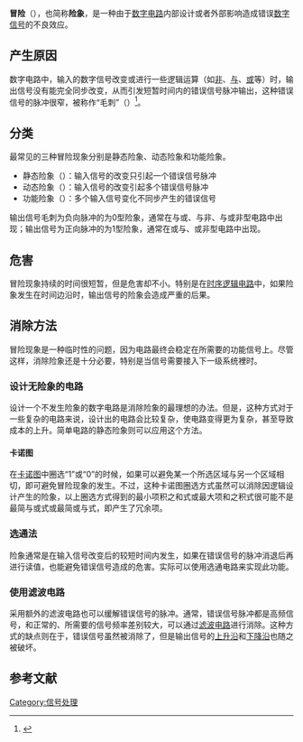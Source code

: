 {{noteTA
|G1=Electronics
|G2=IT
|G3=Communication
}}

{{For|[[计算机系统结构|计算机系统结构]]中的同名术语|冒险 (计算机体系结构)}}

'''冒险'''（{{lang-en|'''Hazard'''}}），也简称'''险象'''，是一种由于[[数字电路|数字电路]]内部设计或者外部影响造成错误[[数字信号|数字信号]]的不良效应。

== 产生原因 ==
数字电路中，输入的数字信号改变或进行一些逻辑运算（如[[逻辑非|非]]、[[逻辑与|与]]、[[逻辑或|或]]等）时，输出信号没有能完全同步改变，从而引发短暂时间内的错误信号脉冲输出，这种错误信号的脉冲很窄，被称作“毛刺”（{{lang-en|glitch}}）<ref>{{cite book|title=逻辑设计与数字系统|author=刘宝琴、王德生、罗嵘|publisher=清华大学出版社|location=北京|language=zh-cn|isbn=978-7-302-09320-6|pages=111页}}</ref>。

== 分类 ==
最常见的三种冒险现象分别是静态险象、动态险象和功能险象。

* 静态险象（{{lang|en|static hazard}}）：输入信号的改变只引起一个错误信号脉冲
* 动态险象（{{lang|en|dynamic hazard}}）：输入信号的改变引起多个错误信号脉冲
* 功能险象（{{lang|en|function hazard}}）：多个输入信号变化不同步产生的错误信号

输出信号毛刺为负向脉冲的为0型险象，通常在与或、与非、与或非型电路中出现；输出信号为正向脉冲的为1型险象，通常在或与、或非型电路中出现。{{R|邓元庆|page=95頁}}

== 危害 ==
冒险现象持续的时间很短暂，但是危害却不小。特别是在[[时序逻辑电路|时序逻辑电路]]中，如果险象发生在时间边沿时，输出信号的险象会造成严重的后果。

== 消除方法 ==
冒险现象是一种临时性的问题，因为电路最终会稳定在所需要的功能信号上。尽管这样，消除险象还是十分必要，特别是当信号需要接入下一级系统裡时。

=== 设计无险象的电路 ===
设计一个不发生险象的数字电路是消除险象的最理想的办法。但是，这种方式对于一些复杂的电路来说，设计出的电路会比较复杂，使电路变得更为复杂，甚至导致成本的上升。简单电路的静态险象则可以应用这个方法。
==== 卡诺图 ====
在[[卡诺图|卡诺图]]中圈选“1”或“0”的时候，如果可以避免某一个所选区域与另一个区域相切，即可避免冒险现象的发生。不过，这种卡诺图圈选方式虽然可以消除因逻辑设计产生的险象，以上圈选方式得到的最小项积之和式或最大项和之积式很可能不是最简与或式或最简或与式，即产生了冗余项。{{R|邓元庆|page=96頁}}

=== 选通法 ===
险象通常是在输入信号改变后的较短时间内发生，如果在错误信号的脉冲消退后再进行读值，也能避免错误信号造成的危害。实际可以使用选通电路来实现此功能。

=== 使用滤波电路 ===
采用额外的滤波电路也可以缓解错误信号的脉冲。通常，错误信号脉冲都是高频信号，和正常的、所需要的信号频率差别较大，可以通过[[电子滤波器|滤波电路]]进行消除。这种方式的缺点则在于，错误信号虽然被消除了，但是输出信号的[[上升沿|上升沿]]和[[下降沿|下降沿]]也随之被破坏。{{R|邓元庆|page=94頁}}

== 参考文献 ==
{{reflist|refs=
<ref name="邓元庆">{{cite book|title=数字设计基础与应用|author=邓元庆、关宇、贾鹏、石会|publisher=清华大学出版社|location=北京|language=zh-cn|isbn=978-7-302-21406-9}}</ref>
}}

[[Category:信号处理|Category:信号处理]]